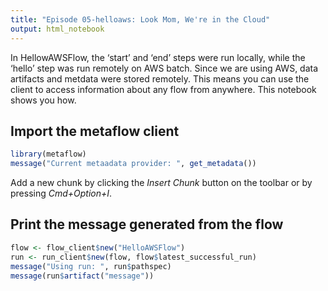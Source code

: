 ```yaml
---
title: "Episode 05-helloaws: Look Mom, We're in the Cloud"
output: html_notebook
---
```

In HellowAWSFlow, the 'start' and 'end' steps were run locally, while the 'hello' step was run remotely on AWS batch. Since we are using AWS, data artifacts and metdata were stored remotely. This means you can use the client to access information about any flow from anywhere. This notebook shows you how.

## Import the metaflow client
```r
library(metaflow)
message("Current metaadata provider: ", get_metadata())
```

Add a new chunk by clicking the *Insert Chunk* button on the toolbar or by pressing *Cmd+Option+I*.

## Print the message generated from the flow
```r
flow <- flow_client$new("HelloAWSFlow")
run <- run_client$new(flow, flow$latest_successful_run)
message("Using run: ", run$pathspec)
message(run$artifact("message"))
```

